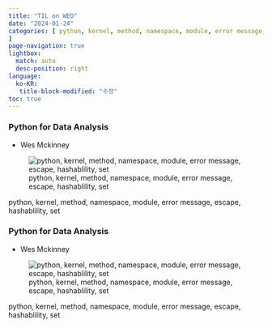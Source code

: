 ```yaml
---
title: "TIL on WED"
date: "2024-01-24"
categories: [ python, kernel, method, namespace, module, error message, escape, hashablility, set
]
page-navigation: true
lightbox: 
  match: auto
  desc-position: right
language: 
  ko-KR:
   title-block-modified: "수정"
toc: true
---
```


::: {.content-visible when-profile="ko"}

### Python for Data Analysis

- Wes Mckinney


::: {layout-ncol=2}

![python, kernel, method, namespace, module, error message, escape, hashablility, set](./images/Scan.jpeg){group="my-gallery"}

:::{.callout-note}
python, kernel, method, namespace, module, error message, escape, hashablility, set
:::

:::

:::

::: {.content-visible when-profile="en"}

### Python for Data Analysis

- Wes Mckinney


::: {layout-ncol=2}

![python, kernel, method, namespace, module, error message, escape, hashablility, set](./images/Scan.jpeg){group="my-gallery"}

:::{.callout-note}
python, kernel, method, namespace, module, error message, escape, hashablility, set
:::

:::

:::